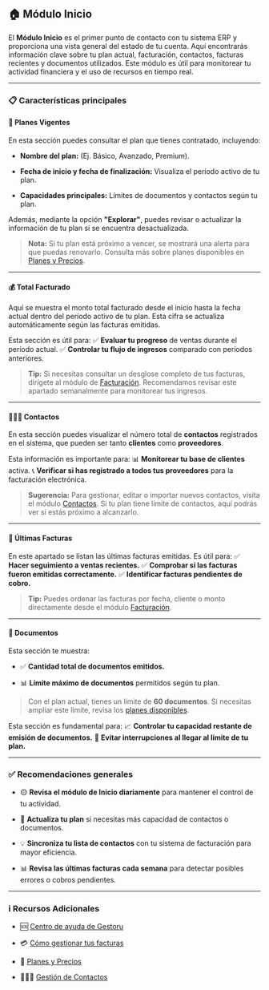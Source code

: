 ## 🏠 Módulo Inicio

El **Módulo Inicio** es el primer punto de contacto con tu sistema ERP y proporciona una vista general del estado de tu cuenta. Aquí encontrarás información clave sobre tu plan actual, facturación, contactos, facturas recientes y documentos utilizados. Este módulo es útil para monitorear tu actividad financiera y el uso de recursos en tiempo real.

***

### 📋 Características principales

#### 📌 Planes Vigentes

En esta sección puedes consultar el plan que tienes contratado, incluyendo:

* **Nombre del plan:** (Ej. Básico, Avanzado, Premium).

* **Fecha de inicio y fecha de finalización:** Visualiza el período activo de tu plan.

* **Capacidades principales:** Límites de documentos y contactos según tu plan.

Además, mediante la opción **"Explorar"**, puedes revisar o actualizar la información de tu plan si se encuentra desactualizada.

> **Nota:** Si tu plan está próximo a vencer, se mostrará una alerta para que puedas renovarlo.
> Consulta más sobre planes disponibles en [Planes y Precios](https://ayuda.gestoru.com/ayuda/planes).

***

#### 💰 Total Facturado

Aquí se muestra el monto total facturado desde el inicio hasta la fecha actual dentro del período activo de tu plan. Esta cifra se actualiza automáticamente según las facturas emitidas.

Esta sección es útil para:
✅ **Evaluar tu progreso** de ventas durante el período actual.
✅ **Controlar tu flujo de ingresos** comparado con períodos anteriores.

> **Tip:** Si necesitas consultar un desglose completo de tus facturas, dirígete al módulo de [Facturación](https://ayuda.gestoru.com/ayuda/facturacion).
> Recomendamos revisar este apartado semanalmente para monitorear tus ingresos.

***

#### 🧑‍🤝‍🧑 Contactos

En esta sección puedes visualizar el número total de **contactos** registrados en el sistema, que pueden ser tanto **clientes** como **proveedores**.

Esta información es importante para:
📊 **Monitorear tu base de clientes** activa.
📞 **Verificar si has registrado a todos tus proveedores** para la facturación electrónica.

> **Sugerencia:** Para gestionar, editar o importar nuevos contactos, visita el módulo [Contactos](https://ayuda.gestoru.com/ayuda/contactos).
> Si tu plan tiene límite de contactos, aquí podrás ver si estás próximo a alcanzarlo.

***

#### 🧾 Últimas Facturas

En este apartado se listan las últimas facturas emitidas. Es útil para:
✅ **Hacer seguimiento a ventas recientes.**
✅ **Comprobar si las facturas fueron emitidas correctamente.**
✅ **Identificar facturas pendientes de cobro.**

> **Tip:** Puedes ordenar las facturas por fecha, cliente o monto directamente desde el módulo [Facturación](https://ayuda.gestoru.com/ayuda/facturacion).

***

#### 📂 Documentos

Esta sección te muestra:

* ✅ **Cantidad total de documentos emitidos.**

* 📊 **Límite máximo de documentos** permitidos según tu plan.

> Con el plan actual, tienes un límite de **60 documentos**.
> Si necesitas ampliar este límite, revisa los [planes disponibles](https://ayuda.gestoru.com/ayuda/planes).

Esta sección es fundamental para:
📈 **Controlar tu capacidad restante de emisión de documentos.**
🚨 **Evitar interrupciones al llegar al límite de tu plan.**

***

### ✅ Recomendaciones generales

* 🟡 **Revisa el módulo de Inicio diariamente** para mantener el control de tu actividad.

* 📌 **Actualiza tu plan** si necesitas más capacidad de contactos o documentos.

* 💡 **Sincroniza tu lista de contactos** con tu sistema de facturación para mayor eficiencia.

* 📊 **Revisa las últimas facturas cada semana** para detectar posibles errores o cobros pendientes.

***

### ℹ️ Recursos Adicionales

* 🆘 [Centro de ayuda de Gestoru](https://ayuda.gestoru.com)

* 💳 [Cómo gestionar tus facturas](https://ayuda.gestoru.com/ayuda/facturacion)

* 📂 [Planes y Precios](https://ayuda.gestoru.com/ayuda/planes)

* 🧑‍🤝‍🧑 [Gestión de Contactos](https://ayuda.gestoru.com/ayuda/contactos)